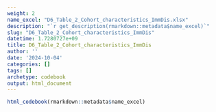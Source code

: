 ```yaml
---
weight: 2
name_excel: "D6_Table_2_Cohort_characteristics_ImmDis.xlsx"
description: "`r get_description(rmarkdown::metadata$name_excel)`"
slug: "D6_Table_2_Cohort_characteristics_ImmDis"
datetime: 1.7280727e+09
title: D6_Table_2_Cohort_characteristics_ImmDis
author: ''
date: '2024-10-04'
categories: []
tags: []
archetype: codebook
output: html_document
---
```


```r
html_codebook(rmarkdown::metadata$name_excel)
```
